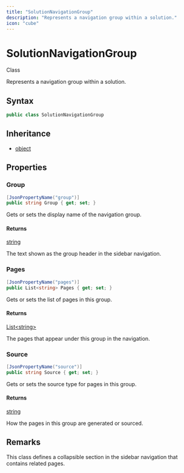 ```yaml
---
title: "SolutionNavigationGroup"
description: "Represents a navigation group within a solution."
icon: "cube"
---
```


# SolutionNavigationGroup

<Badge variant="outline">Class</Badge>

Represents a navigation group within a solution.

## Syntax

```csharp
public class SolutionNavigationGroup
```

## Inheritance

- [object](https://learn.microsoft.com/dotnet/api/system.object)

## Properties

### Group

```csharp
[JsonPropertyName("group")]
public string Group { get; set; }
```

Gets or sets the display name of the navigation group.

#### Returns

[string](https://learn.microsoft.com/dotnet/api/system.string)

The text shown as the group header in the sidebar navigation.

### Pages

```csharp
[JsonPropertyName("pages")]
public List<string> Pages { get; set; }
```

Gets or sets the list of pages in this group.

#### Returns

[List&lt;string&gt;](https://learn.microsoft.com/dotnet/api/system.collections.generic.list-1)

The pages that appear under this group in the navigation.

### Source

```csharp
[JsonPropertyName("source")]
public string Source { get; set; }
```

Gets or sets the source type for pages in this group.

#### Returns

[string](https://learn.microsoft.com/dotnet/api/system.string)

How the pages in this group are generated or sourced.


## Remarks

This class defines a collapsible section in the sidebar navigation that contains related pages.

